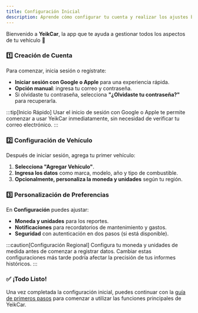 ```yaml
---
title: Configuración Inicial
description: Aprende cómo configurar tu cuenta y realizar los ajustes básicos de YeikCar
---
```



Bienvenido a **YeikCar**, la app que te ayuda a gestionar todos los aspectos de tu vehículo 🚀  

### <CustomIcon name="account-plus-outline">1️⃣ Creación de Cuenta</CustomIcon>

Para comenzar, inicia sesión o regístrate:  

- **Iniciar sesión con Google o Apple** para una experiencia rápida.  
- **Opción manual**: ingresa tu correo y contraseña.  
- Si olvidaste tu contraseña, selecciona **"¿Olvidaste tu contraseña?"** para recuperarla.  

:::tip[Inicio Rápido]
Usar el inicio de sesión con Google o Apple te permite comenzar a usar YeikCar inmediatamente, sin necesidad de verificar tu correo electrónico.
:::

### <CustomIcon name="car-outline">2️⃣ Configuración de Vehículo</CustomIcon>

Después de iniciar sesión, agrega tu primer vehículo:  

1. **Selecciona "Agregar Vehículo"**.  
2. **Ingresa los datos** como marca, modelo, año y tipo de combustible.  
3. **Opcionalmente, personaliza la moneda y unidades** según tu región.  

### <CustomIcon name="cog-outline">3️⃣ Personalización de Preferencias</CustomIcon>

En **Configuración** puedes ajustar:  

- **Moneda y unidades** para los reportes.  
- **Notificaciones** para recordatorios de mantenimiento y gastos.  
- **Seguridad** con autenticación en dos pasos (si está disponible).  

:::caution[Configuración Regional]
Configura tu moneda y unidades de medida antes de comenzar a registrar datos. Cambiar estas configuraciones más tarde podría afectar la precisión de tus informes históricos.
:::

### <CustomIcon name="check-circle-outline">✅ ¡Todo Listo!</CustomIcon>

Una vez completada la configuración inicial, puedes continuar con la [guía de primeros pasos](/es/first-steps) para comenzar a utilizar las funciones principales de YeikCar.
